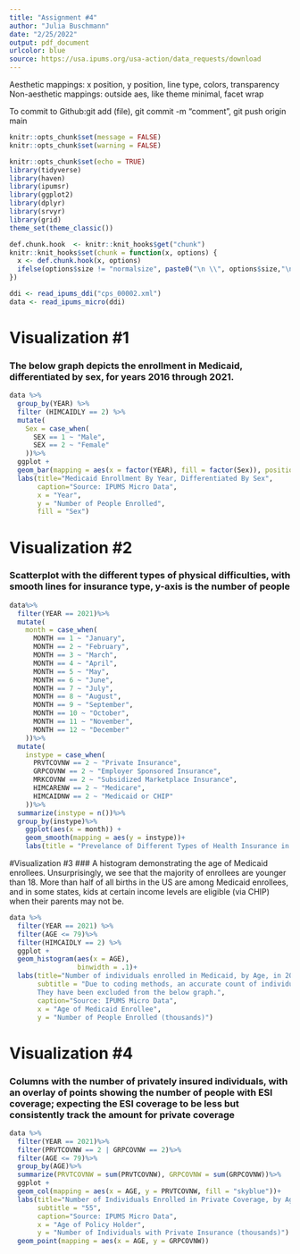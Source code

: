 ```yaml
---
title: "Assignment #4"
author: "Julia Buschmann"
date: "2/25/2022"
output: pdf_document
urlcolor: blue
source: https://usa.ipums.org/usa-action/data_requests/download
---
```


Aesthetic mappings: x position, y position, line type, colors, transparency
Non-aesthetic mappings: outside aes, like theme minimal, facet wrap

To commit to Github:git add (file), git commit -m "comment", git push origin main

```r
knitr::opts_chunk$set(message = FALSE)
knitr::opts_chunk$set(warning = FALSE)

```

```r
knitr::opts_chunk$set(echo = TRUE)
library(tidyverse)
library(haven)
library(ipumsr)
library(ggplot2)
library(dplyr)
library(srvyr)
library(grid)
theme_set(theme_classic())

def.chunk.hook  <- knitr::knit_hooks$get("chunk")
knitr::knit_hooks$set(chunk = function(x, options) {
  x <- def.chunk.hook(x, options)
  ifelse(options$size != "normalsize", paste0("\n \\", options$size,"\n\n", x, "\n\n \\normalsize"), x)
})
```

\begin{center}
\Huge{PPOL 670 | Assignment 3}

\Huge{Applied Introduction to R's Tidyverse}
\end{center}

\vspace{0.1in}

```r
ddi <- read_ipums_ddi("cps_00002.xml")
data <- read_ipums_micro(ddi)
```

\newpage

# Visualization #1
### The below graph depicts the enrollment in Medicaid, differentiated by sex, for years 2016 through 2021. 
```r
data %>%
  group_by(YEAR) %>%
  filter (HIMCAIDLY == 2) %>%
  mutate(
    Sex = case_when(
      SEX == 1 ~ "Male",
      SEX == 2 ~ "Female"
    ))%>%
  ggplot +
  geom_bar(mapping = aes(x = factor(YEAR), fill = factor(Sex)), position = "dodge") +
  labs(title="Medicaid Enrollment By Year, Differentiated By Sex", 
       caption="Source: IPUMS Micro Data",
       x = "Year",
       y = "Number of People Enrolled",
       fill = "Sex")
```

\newpage

# Visualization #2
### Scatterplot with the different types of physical difficulties, with smooth lines for insurance type, y-axis is the number of people
```r
data%>%
  filter(YEAR == 2021)%>%
  mutate(
    month = case_when(
      MONTH == 1 ~ "January",
      MONTH == 2 ~ "February",
      MONTH == 3 ~ "March", 
      MONTH == 4 ~ "April",
      MONTH == 5 ~ "May",
      MONTH == 6 ~ "June",
      MONTH == 7 ~ "July",
      MONTH == 8 ~ "August", 
      MONTH == 9 ~ "September", 
      MONTH == 10 ~ "October", 
      MONTH == 11 ~ "November",
      MONTH == 12 ~ "December"
    ))%>%
  mutate(
    instype = case_when(
      PRVTCOVNW == 2 ~ "Private Insurance",
      GRPCOVNW == 2 ~ "Employer Sponsored Insurance",
      MRKCOVNW == 2 ~ "Subsidized Marketplace Insurance",
      HIMCARENW == 2 ~ "Medicare",
      HIMCAIDNW == 2 ~ "Medicaid or CHIP"
    ))%>%
  summarize(instype = n())%>%
  group_by(instype)%>%
    ggplot(aes(x = month)) +
    geom_smooth(mapping = aes(y = instype))+
    labs(title = "Prevelance of Different Types of Health Insurance in 2021")+

```

\newpage

#Visualization #3
### A histogram demonstrating the age of Medicaid enrollees. Unsurprisingly, we see that the majority of enrollees are younger than 18. More than half of all births in the US are among Medicaid enrollees, and in some states, kids at certain income levels are eligible (via CHIP) when their parents may not be.
```r
data %>%
  filter(YEAR == 2021) %>%
  filter(AGE <= 79)%>%
  filter(HIMCAIDLY == 2) %>%
  ggplot +
  geom_histogram(aes(x = AGE), 
                 binwidth = .1)+
  labs(title="Number of individuals enrolled in Medicaid, by Age, in 2021", 
       subtitle = "Due to coding methods, an accurate count of individual 80 years and older is not available. 
       They have been excluded from the below graph.",
       caption="Source: IPUMS Micro Data",
       x = "Age of Medicaid Enrollee",
       y = "Number of People Enrolled (thousands)")

```

\newpage 

# Visualization #4
### Columns with the number of privately insured individuals, with an overlay of points showing the number of people with ESI coverage; expecting the ESI coverage to be less but consistently track the amount for private coverage
```r
data %>%
  filter(YEAR == 2021)%>%
  filter(PRVTCOVNW == 2 | GRPCOVNW == 2)%>%
  filter(AGE <= 79)%>%
  group_by(AGE)%>%
  summarize(PRVTCOVNW = sum(PRVTCOVNW), GRPCOVNW = sum(GRPCOVNW))%>%
  ggplot +
  geom_col(mapping = aes(x = AGE, y = PRVTCOVNW, fill = "skyblue"))+
  labs(title="Number of Individuals Enrolled in Private Coverage, by Age, in 2021", 
       subtitle = "55",
       caption="Source: IPUMS Micro Data",
       x = "Age of Policy Holder",
       y = "Number of Individuals with Private Insurance (thousands)") +
  geom_point(mapping = aes(x = AGE, y = GRPCOVNW))

```

